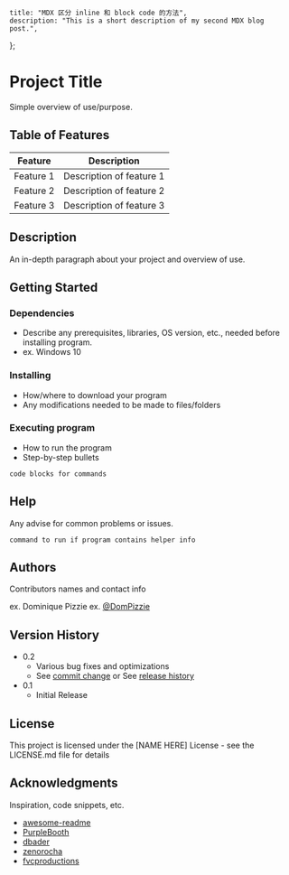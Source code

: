     title: "MDX 区分 inline 和 block code 的方法",
    description: "This is a short description of my second MDX blog post.",
};

# Project Title

Simple overview of use/purpose.

## Table of Features

| Feature   | Description              |
|-----------|--------------------------|
| Feature 1 | Description of feature 1 |
| Feature 2 | Description of feature 2 |
| Feature 3 | Description of feature 3 |

## Description

An in-depth paragraph about your project and overview of use.

## Getting Started

### Dependencies

* Describe any prerequisites, libraries, OS version, etc., needed before installing program.
* ex. Windows 10

### Installing

* How/where to download your program
* Any modifications needed to be made to files/folders

### Executing program

* How to run the program
* Step-by-step bullets
```
code blocks for commands
```

## Help

Any advise for common problems or issues.
```
command to run if program contains helper info
```

## Authors

Contributors names and contact info

ex. Dominique Pizzie
ex. [@DomPizzie](https://twitter.com/dompizzie)

## Version History

* 0.2
  * Various bug fixes and optimizations
  * See [commit change]() or See [release history]()
* 0.1
  * Initial Release

## License

This project is licensed under the [NAME HERE] License - see the LICENSE.md file for details

## Acknowledgments

Inspiration, code snippets, etc.
* [awesome-readme](https://github.com/matiassingers/awesome-readme)
* [PurpleBooth](https://gist.github.com/PurpleBooth/109311bb0361f32d87a2)
* [dbader](https://github.com/dbader/readme-template)
* [zenorocha](https://gist.github.com/zenorocha/4526327)
* [fvcproductions](https://gist.github.com/fvcproductions/1bfc2d4aecb01a834b46)